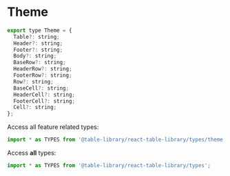 
<Meta title="Types/Theme" />

# Theme

```javascript
export type Theme = {
  Table?: string;
  Header?: string;
  Footer?: string;
  Body?: string;
  BaseRow?: string;
  HeaderRow?: string;
  FooterRow?: string;
  Row?: string;
  BaseCell?: string;
  HeaderCell?: string;
  FooterCell?: string;
  Cell?: string;
};
```

Access all feature related types:

```javascript
import * as TYPES from '@table-library/react-table-library/types/theme';
```

Access **all** types:

```javascript
import * as TYPES from '@table-library/react-table-library/types';
```

